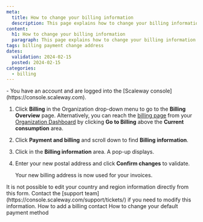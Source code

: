 ```yaml
---
meta:
  title: How to change your billing information
  description: This page explains how to change your billing information
content:
  h1: How to change your billing information
  paragraph: This page explains how to change your billing information
tags: billing payment change address
dates:
  validation: 2024-02-15
  posted: 2024-02-15
categories:
  - billing
---
```


<Message type="requirement">
  - You have an account and are logged into the [Scaleway console](https://console.scaleway.com).
</Message>

1. Click **Billing** in the Organization drop-down menu to go to the **Billing Overview** page.
    <Message type="tip">
      Alternatively, you can reach the [billing page](https://console.scaleway.com/billing/overview) from your [Organization Dashboard](https://console.scaleway.com/organization) by clicking **Go to Billing** above the **Current consumption** area.
    </Message>
2. Click **Payment and billing** and scroll down to find **Billing information**.
3. Click <Icon name="edit" /> in the **Billing information** area. A pop-up displays.
2. Enter your new postal address and click **Confirm changes** to validate.

    Your new billing address is now used for your invoices.

<Message type="note">
  It is not possible to edit your country and region information directly from this form. Contact the [support team](https://console.scaleway.com/support/tickets/) if you need to modify this information.
</Message>


<Navigation title="See also">
  <PreviousButton to="/console/billing/how-to/add-billing-contact">How to add a billing contact</PreviousButton>
  <NextButton to="/console/billing/how-to/change-payment-method">How to change your default payment method</NextButton>
</Navigation>
